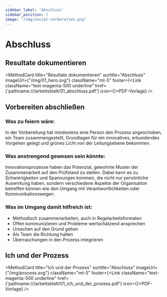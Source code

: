 ```yaml
---
sidebar_label: 'Abschluss'
sidebar_position: 7
image: "/img/social-vorbereiten.png"
---
```



# Abschluss

## Resultate dokumentieren

<MethodCard
  title="Resultate dokumentieren"
  surtitle="Abschluss"
  imageUrl={"/img/01_hero.svg"}
  className="mt-5"
  footer={<Link className="text-magenta-500 underline" href={'pathname:///arbeitsblatt/01_abschluss.pdf'} icon={<EditIcon className="w-3 h-3 text-inherit" />}>PDF-Vorlage</Link>}
/>

## Vorbereiten abschließen

### Was zu feiern wäre:

In der Vorbereitung hat mindestens eine Person den Prozess angeschoben, ein Team zusammengestellt, Grundlagen für ein innovatives, erkundendes Vorgehen gelegt und grünes Licht von der Leitungsebene bekommen.

### Was anstrengend gewesen sein könnte:

Innovationsprozesse haben das Potenzial, gewohnte Muster der Zusammenarbeit auf den Prüfstand zu stellen. Dabei kann es zu Schwierigkeiten und Spannungen kommen, die nicht nur persönliche Auswirkung haben, sondern verschiedene Aspekte der Organisation betreffen können wie den Umgang mit Verantwortlichkeiten oder Kommunikationswegen.

### Was im Umgang damit hilfreich ist:

- Methodisch zusammenarbeiten, auch in Regelarbeitsformaten
- Offen kommunizieren und Probleme wertschätzend ansprechen
- Ursachen auf den Grund gehen
- Als Team die Richtung halten
- Überraschungen in den Prozess integrieren

## Ich und der Prozess

<MethodCard
  title="Ich und der Prozess"
  surtitle="Abschluss"
  imageUrl={"/img/process.svg"}
  className="mt-5"
  footer={<Link className="text-magenta-500 underline" href={'pathname:///arbeitsblatt/01_ich_und_der_prozess.pdf'} icon={<EditIcon className="w-3 h-3 text-inherit" />}>PDF-Vorlage</Link>}
/>